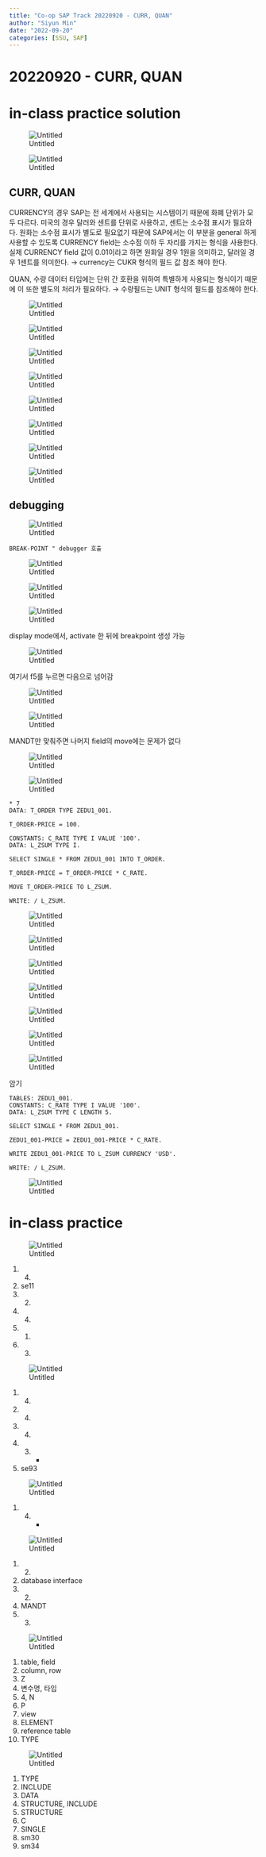 ```yaml
---
title: "Co-op SAP Track 20220920 - CURR, QUAN"
author: "Siyun Min"
date: "2022-09-20"
categories: [SSU, SAP]
---
```

# 20220920 - CURR, QUAN

# in-class practice solution

![Untitled](./Untitled.png)

![Untitled](./Untitled%201.png)

## CURR, QUAN

CURRENCY의 경우 SAP는 전 세계에서 사용되는 시스템이기 때문에 화폐 단위가 모두 다르다. 미국의 경우 달러와 센트를 단위로 사용하고, 센트는 소수점 표시가 필요하다. 원화는 소수점 표시가 별도로 필요없기 때문에 SAP에서는 이 부분을 general 하게 사용할 수 있도록 CURRENCY field는 소수점 이하 두 자리를 가지는 형식을 사용한다. 실제 CURRENCY field 값이 0.01이라고 하면 원화일 경우 1원을 의미하고, 달러일 경우 1센트를 의미한다. → currency는 CUKR 형식의 필드 값 참조 해야 한다.

QUAN, 수량 데이터 타입에는 단위 간 호환을 위하여 특별하게 사용되는 형식이기 때문에 이 또한 별도의 처리가 필요하다. → 수량필드는 UNIT 형식의 필드를 참조해야 한다.

![Untitled](./Untitled%202.png)

![Untitled](./Untitled%203.png)

![Untitled](./Untitled%204.png)

![Untitled](./Untitled%205.png)

![Untitled](./Untitled%206.png)

![Untitled](./Untitled%207.png)

![Untitled](./Untitled%208.png)

![Untitled](./Untitled%209.png)

## debugging

![Untitled](./Untitled%2010.png)

```abap
BREAK-POINT " debugger 호출
```

![Untitled](./Untitled%2011.png)

![Untitled](./Untitled%2012.png)

![Untitled](./Untitled%2013.png)

display mode에서, activate 한 뒤에 breakpoint 생성 가능

![Untitled](./Untitled%2014.png)

여기서 f5를 누르면 다음으로 넘어감

![Untitled](./Untitled%2015.png)

![Untitled](./Untitled%2016.png)

MANDT만 맞춰주면 나머지 field의 move에는 문제가 없다

![Untitled](./Untitled%2017.png)

![Untitled](./Untitled%2018.png)

```abap
* 7
DATA: T_ORDER TYPE ZEDU1_001.

T_ORDER-PRICE = 100.

CONSTANTS: C_RATE TYPE I VALUE '100'.
DATA: L_ZSUM TYPE I.

SELECT SINGLE * FROM ZEDU1_001 INTO T_ORDER.

T_ORDER-PRICE = T_ORDER-PRICE * C_RATE.

MOVE T_ORDER-PRICE TO L_ZSUM.

WRITE: / L_ZSUM.
```

![Untitled](./Untitled%2019.png)

![Untitled](./Untitled%2020.png)

![Untitled](./Untitled%2021.png)

![Untitled](./Untitled%2022.png)

![Untitled](./Untitled%2023.png)

![Untitled](./Untitled%2024.png)

![Untitled](./Untitled%2025.png)

암기

```abap
TABLES: ZEDU1_001.
CONSTANTS: C_RATE TYPE I VALUE '100'.
DATA: L_ZSUM TYPE C LENGTH 5.

SELECT SINGLE * FROM ZEDU1_001.

ZEDU1_001-PRICE = ZEDU1_001-PRICE * C_RATE.

WRITE ZEDU1_001-PRICE TO L_ZSUM CURRENCY 'USD'.

WRITE: / L_ZSUM.
```

![Untitled](./Untitled%2026.png)

# in-class practice

![Untitled](./Untitled%2027.png)

1. 4)
2. se11
3. 2)
4. 4)
5. 1)
6. 3)

![Untitled](./Untitled%2028.png)

1. 4)
2. 4)
3. 4)
4. 3) *
5. se93

![Untitled](./Untitled%2029.png)

1. 4) *

![Untitled](./Untitled%2030.png)

1. 2)
2. database interface
3. 2)
4. MANDT
5. 3)

![Untitled](./Untitled%2031.png)

1. table, field
2. column, row
3. Z
4. 변수명, 타입
5. 4, N
6. P
7. view
8. ELEMENT
9. reference table
10. TYPE

![Untitled](./Untitled%2032.png)

1. TYPE
2. INCLUDE
3. DATA
4. STRUCTURE, INCLUDE
5. STRUCTURE
6. C
7. SINGLE
8. sm30
9. sm34